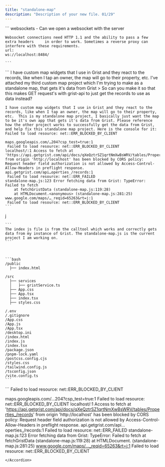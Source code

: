 ```yaml
---
title: "standalone-map"
description: "Description of your new file. 01/29"
---
```


<AccordionGroup>
  <Accordion title="websockets" defaultOpen={false}>
    ```
    websockets - Can we open a websocket with the server

    Websocket connections need HTTP 1.1 and the ability to pass a few extra headers     in order to work. Sometimes a reverse proxy can interfere with these requirements.
    url:
    ws://localhost:8484/

    ```
  </Accordion>

  <Accordion title="Fix GET Requests" defaultOpen={false}>
    ```
    I have custom map widgets that I use in Grist and they react to the records, like when I tap an owner, the map will go to their property, etc.  I've attached my third custom map project which I'm trying to make as a standalone map, that gets it's data from Grist > So can you make it so that this makes GET request's with grist-api to just get the records to use as data instead?

    I have custom map widgets that I use in Grist and they react to the records, like when I tap an owner, the map will go to their property, etc.  This is my standalone map project, I basically just want the map to be it's own app that gets it's data from Grist. Please reference how the other project works to successfully get the data from Grist, and help fix this standalone map project. Here is the console for it:
    Failed to load resource: net::ERR_BLOCKED_BY_CLIENT

    maps.googleapis.com/…204?csp_test=true:1 
     Failed to load resource: net::ERR_BLOCKED_BY_CLIENT
    localhost/:1 Access to fetch at 'https://api.getgrist.com/api/docs/qXeQztrSZ1qrtNmXwBsWRV/tables/Properties_/records' from origin 'http://localhost' has been blocked by CORS policy: Request header field authorization is not allowed by Access-Control-Allow-Headers in preflight response.
    api.getgrist.com/api…operties_/records:1 
     Failed to load resource: net::ERR_FAILED
    standalone-map.js:123 Error fetching data from Grist: TypeError: Failed to fetch
        at fetchGristData (standalone-map.js:119:28)
        at HTMLDocument.<anonymous> (standalone-map.js:281:25)
    www.google.com/maps/…_reqid=65263&rt=j:1 
     Failed to load resource: net::ERR_BLOCKED_BY_CLIENT
    ```
  </Accordion>

  <Accordion title="New Accordion" defaultOpen="false">
    j

    ```
    The index js file is from the calltool which works and correctly gets data from my instance of Grist. The standalone-map.js is the current project I am working on. 
    ```



    ```bash
    /public
      ├── index.html

    /src
      ├── services
      │   ├── gristService.ts
      ├── App.css
      ├── App.tsx
      ├── index.tsx
      ├── styles.css

    /.env
    /.gitignore
    /App.css
    /App.js
    /App.tsx
    /desktop.ini
    /index.html
    /index.js
    /index.tsx
    /package.json
    /pnpm-lock.yaml
    /postcss.config.cjs
    /styles.css
    /tailwind.config.js
    /tsconfig.json
    /vite.config.ts
    ```


  </Accordion>
</AccordionGroup>

<Accordion title="Error" defaultOpen={false}>
  ```
  Failed to load resource: net::ERR_BLOCKED_BY_CLIENT

  maps.googleapis.com/…204?csp_test=true:1 
   Failed to load resource: net::ERR_BLOCKED_BY_CLIENT
  localhost/:1 Access to fetch at 'https://api.getgrist.com/api/docs/qXeQztrSZ1qrtNmXwBsWRV/tables/Properties_/records' from origin 'http://localhost' has been blocked by CORS policy: Request header field authorization is not allowed by Access-Control-Allow-Headers in preflight response.
  api.getgrist.com/api…operties_/records:1 
   Failed to load resource: net::ERR_FAILED
  standalone-map.js:123 Error fetching data from Grist: TypeError: Failed to fetch
      at fetchGristData (standalone-map.js:119:28)
      at HTMLDocument.<anonymous> (standalone-map.js:281:25)
  www.google.com/maps/…_reqid=65263&rt=j:1 
   Failed to load resource: net::ERR_BLOCKED_BY_CLIENT
  ```
</Accordion>